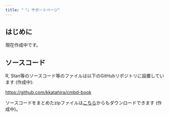 ```yaml
---
title: "『』サポートページ"
---
```


## はじめに
現在作成中です。

## ソースコード
R, Stan等のソースコード等のファイルは以下のGitHubリポジトリに設置しています (作成中):

[https://github.com/kkatahira/cmbd-book](https://github.com/kkatahira/cmbd-book)

ソースコードをまとめたzipファイルは[こちら](./codes/qlearning_simulation.zip)からもダウンロードできます (作成中)。
